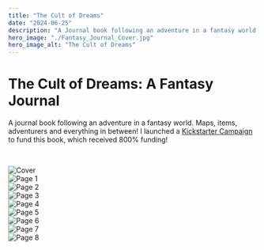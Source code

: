 ```yaml
---
title: "The Cult of Dreams"
date: "2024-06-25"
description: "A Journal book following an adventure in a fantasy world. Maps, items, adventurers and everything in between! Funded through Kickstarter."
hero_image: "./Fantasy_Journal_Cover.jpg"
hero_image_alt: "The Cult of Dreams"
---
```


# The Cult of Dreams: A Fantasy Journal

A journal book following an adventure in a fantasy world. Maps, items, adventurers and everything in between!
I launched a <a href="https://www.kickstarter.com/projects/oscarwestberg/the-cult-of-dreams-a-fantasy-journal">Kickstarter Campaign</a> to fund this book, which received 800% funding!

<br/>

![Cover](./Fantasy_Journal_Cover.jpg)<br/>
![Page 1](./Fantasy_Journal_1.jpg)<br/>
![Page 2](./Fantasy_Journal_2.jpg)<br/>
![Page 3](./Fantasy_Journal_3.jpg)<br/>
![Page 4](./Fantasy_Journal_4.jpg)<br/>
![Page 5](./Fantasy_Journal_5.jpg)<br/>
![Page 6](./Fantasy_Journal_6.jpg)<br/>
![Page 7](./Fantasy_Journal_7.jpg)<br/>
![Page 8](./Fantasy_Journal_8.jpg)<br/>